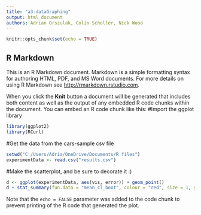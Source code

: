 ---
title: "a3-dataGraphing"
output: html_document
authors: Adrian Orszulak, Colin Scholler, Nick Wood
---

```{r setup, include=FALSE}
knitr::opts_chunk$set(echo = TRUE)
```

## R Markdown

This is an R Markdown document. Markdown is a simple formatting syntax for authoring HTML, PDF, and MS Word documents. For more details on using R Markdown see <http://rmarkdown.rstudio.com>.

When you click the **Knit** button a document will be generated that includes both content as well as the output of any embedded R code chunks within the document. You can embed an R code chunk like this:
#Import the ggplot library

```{r}
library(ggplot2)
library(RCurl)
```

#Get the data from the cars-sample csv file

```{r}
setwd("C:/Users/Adria/OneDrive/Documents/R files")
experimentData <- read.csv("results.csv")
```

#Make the scatterplot, and be sure to decorate it :)

```{r}
d <- ggplot(experimentData, aes(vis, error)) + geom_point()
d + stat_summary(fun.data = "mean_cl_boot", colour = "red", size = 1, ylabel = "log2 error") + stat_summary(fun.data = "mean_cl_boot", size = 0.5, colour = "red") + stat_summary(fun.data = "mean_cl_boot", geom = "errorbar", size = 0.5, colour = "red") + labs(y="log2 error", x = "visualization type") + coord_flip()
```

Note that the `echo = FALSE` parameter was added to the code chunk to prevent printing of the R code that generated the plot.
